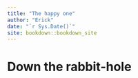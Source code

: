 ```yaml
--- 
title: "The happy one"
author: "Erick"
date: "`r Sys.Date()`"
site: bookdown::bookdown_site
---
```


# Down the rabbit-hole

